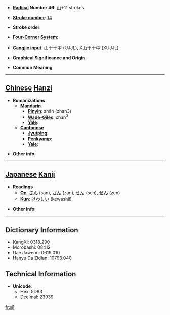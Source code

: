 * '''[[Wiktionary:Chinese radical index| Radical]] Number 46''': [[Wiktionary:Chinese radical index 山|山]]+11 strokes

* '''[[Wiktionary:Chinese total strokes index|Stroke number]]''': [[Wiktionary:Chinese total strokes index 14|14]]

* '''Stroke order''': 

* '''[[Wiktionary:Chinese four corner index|Four-Corner System]]''': 

* '''[[Wiktionary:Chinese Cangjie index|Cangjie input]]''': 山十十中 (UJJL), X山十十中 (XUJJL)

* '''Graphical Significance and Origin''': 

* '''Common Meaning'''

----

== [[Chinese]] [[Hanzi]] ==

* '''Romanizations'''
** '''[[Mandarin]]'''
*** '''[[Pinyin]]''': zhǎn (zhan3)
*** '''[[Wade-Giles]]''': chan<sup>3</sup>
*** '''[[Yale]]''': 
** '''[[Cantonese]]'''
*** '''[[Jyutping]]''':
*** '''[[Penkyamp]]''': 
*** '''[[Yale]]''': 

* '''Other info''': 

----

== [[Japanese]] [[Kanji]] ==

* '''Readings'''
** '''[[On]]''': [[さん]] (san), [[ざん]] (zan), [[せん]] (sen), [[ぜん]] (zen)
** '''[[Kun]]''': [[けわしい]] (kewashii)

* '''Other info''':  

----

== Dictionary Information ==

* KangXi: 0318.290
* Morobashi: 08412
* Dae Jaweon: 0619.010
* Hanyu Da Zidian: 10793.040

== Technical Information ==

* '''Unicode''':
** Hex: 5D83
** Decimal: 23939

[[fr:嶃]]